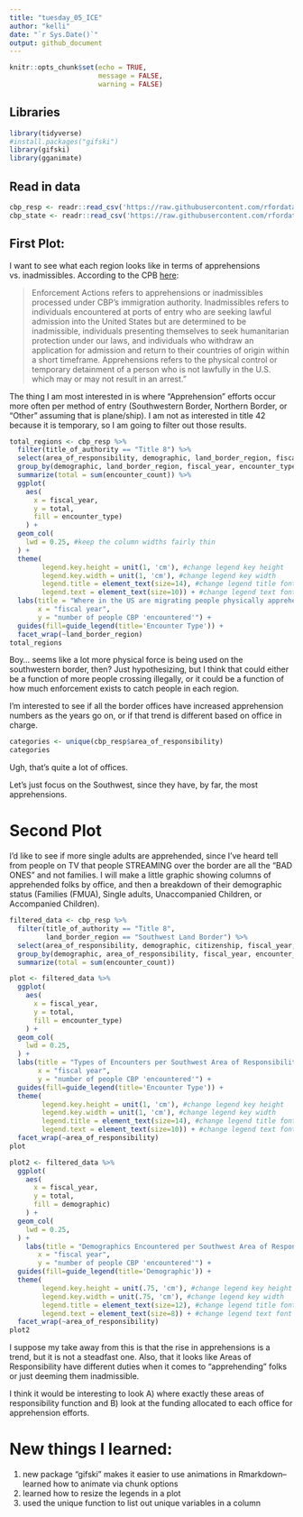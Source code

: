 ```yaml
---
title: "tuesday_05_ICE"
author: "kelli"
date: "`r Sys.Date()`"
output: github_document
---
```


```r
knitr::opts_chunk$set(echo = TRUE,
                      message = FALSE,
                      warning = FALSE)
```

## Libraries 
```r
library(tidyverse)
#install.packages("gifski")
library(gifski)
library(gganimate)
```


## Read in data 
```r
cbp_resp <- readr::read_csv('https://raw.githubusercontent.com/rfordatascience/tidytuesday/master/data/2024/2024-11-26/cbp_resp.csv')
cbp_state <- readr::read_csv('https://raw.githubusercontent.com/rfordatascience/tidytuesday/master/data/2024/2024-11-26/cbp_state.csv')
```

## First Plot:
I want to see what each region looks like in terms of apprehensions vs. inadmissibles. According to the CPB [here](https://www.cbp.gov/newsroom/stats/cbp-enforcement-statistics/title-8-and-title-42-statistics-fy2021):

> Enforcement Actions refers to apprehensions or inadmissibles processed under CBP’s immigration authority. Inadmissibles refers to individuals encountered at ports of entry who are seeking lawful admission into the United States but are determined to be inadmissible, individuals presenting themselves to seek humanitarian protection under our laws, and individuals who withdraw an application for admission and return to their countries of origin within a short timeframe. Apprehensions refers to the physical control or temporary detainment of a person who is not lawfully in the U.S. which may or may not result in an arrest."

The thing I am most interested in is where "Apprehension" efforts occur more often per method of entry (Southwestern Border, Northern Border, or "Other" assuming that is plane/ship). I am not as interested in title 42 because it is temporary, so I am going to filter out those results.

```r
total_regions <- cbp_resp %>%
  filter(title_of_authority == "Title 8") %>%
  select(area_of_responsibility, demographic, land_border_region, fiscal_year, encounter_count, encounter_type) %>%
  group_by(demographic, land_border_region, fiscal_year, encounter_type) %>%
  summarize(total = sum(encounter_count)) %>%
  ggplot(
    aes(
      x = fiscal_year,
      y = total,
      fill = encounter_type)
    ) +
  geom_col(
    lwd = 0.25, #keep the column widths fairly thin
  ) +
  theme(
        legend.key.height = unit(1, 'cm'), #change legend key height
        legend.key.width = unit(1, 'cm'), #change legend key width
        legend.title = element_text(size=14), #change legend title font size
        legend.text = element_text(size=10)) + #change legend text font size 
  labs(title = "Where in the US are migrating people physically apprehended?",
       x = "fiscal year",
       y = "number of people CBP 'encountered'") +
  guides(fill=guide_legend(title='Encounter Type')) +
  facet_wrap(~land_border_region)
total_regions
```

Boy... seems like a lot more physical force is being used on the southwestern border, then? Just hypothesizing, but I think that could either be a function of more people crossing illegally, or it could be a function of how much enforcement exists to catch people in each region.


I'm interested to see if all the border offices have increased apprehension numbers as the years go on, or if that trend is different based on office in charge. 

```r
categories <- unique(cbp_resp$area_of_responsibility) 
categories
```
Ugh, that's quite a lot of offices. 

Let's just focus on the Southwest, since they have, by far, the most apprehensions.


# Second Plot

I'd like to see if more single adults are apprehended, since I've heard tell from people on TV that people STREAMING over the border are all the "BAD ONES" and not families. I will make a little graphic showing columns of apprehended folks by office, and then a breakdown of their demographic status (Families (FMUA), Single adults, Unaccompanied Children, or Accompanied Children). 


```r
filtered_data <- cbp_resp %>%
  filter(title_of_authority == "Title 8",
         land_border_region == "Southwest Land Border") %>%
  select(area_of_responsibility, demographic, citizenship, fiscal_year, encounter_count, encounter_type) %>%
  group_by(demographic, area_of_responsibility, fiscal_year, encounter_type) %>%
  summarize(total = sum(encounter_count))
```

```r

plot <- filtered_data %>%
  ggplot(
    aes(
      x = fiscal_year,
      y = total,
      fill = encounter_type)
    ) +
  geom_col(
    lwd = 0.25,
  ) +
  labs(title = "Types of Encounters per Southwest Area of Responsibility",
       x = "fiscal year",
       y = "number of people CBP 'encountered'") +
  guides(fill=guide_legend(title='Encounter Type')) +
  theme(
        legend.key.height = unit(1, 'cm'), #change legend key height
        legend.key.width = unit(1, 'cm'), #change legend key width
        legend.title = element_text(size=14), #change legend title font size
        legend.text = element_text(size=10)) + #change legend text font size 
  facet_wrap(~area_of_responsibility)
plot

plot2 <- filtered_data %>%
  ggplot(
    aes(
      x = fiscal_year,
      y = total,
      fill = demographic)
    ) +
  geom_col(
    lwd = 0.25,
  ) +
    labs(title = "Demographics Encountered per Southwest Area of Responsibility",
       x = "fiscal year",
       y = "number of people CBP 'encountered'") +
  guides(fill=guide_legend(title='Demographic')) +
  theme(
        legend.key.height = unit(.75, 'cm'), #change legend key height
        legend.key.width = unit(.75, 'cm'), #change legend key width
        legend.title = element_text(size=12), #change legend title font size
        legend.text = element_text(size=8)) + #change legend text font size 
  facet_wrap(~area_of_responsibility)
plot2
```

I suppose my take away from this is that the rise in apprehensions is a trend, but it is not a steadfast one. Also, that it looks like Areas of Responsibility have different duties when it comes to "apprehending" folks or just deeming them inadmissible.

I think it would be interesting to look A) where exactly these areas of responsibility function and B) look at the funding allocated to each office for apprehension efforts. 


# New things I learned: 
1. new package "gifski" makes it easier to use animations in Rmarkdown-- learned how to animate via chunk options 
2. learned how to resize the legends in a plot 
3. used the unique function to list out unique variables in a column 
